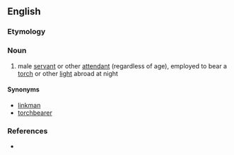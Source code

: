 ==English==

===Etymology===
{{compound|en|link|t1=torch, light|boy|t2=man, servant}}

===Noun===
{{en-noun}}

# male [[servant]] or other [[attendant]] (regardless of age), employed to bear a [[torch]] or other [[light]] abroad at night

====Synonyms====
* [[linkman]]
* [[torchbearer]]

===References===
* {{R:Websters}}
